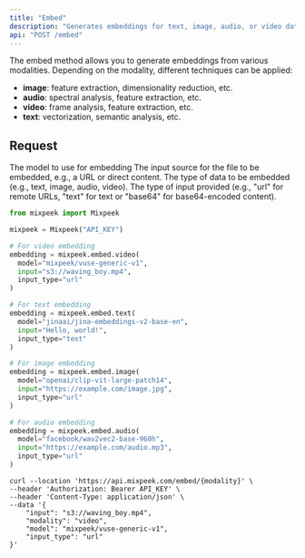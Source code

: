 ```yaml
---
title: "Embed"
description: "Generates embeddings for text, image, audio, or video data to create machine-readable representations."
api: "POST /embed"
---
```


The embed method allows you to generate embeddings from various modalities. Depending on the modality, different techniques can be applied:

- **image**: feature extraction, dimensionality reduction, etc.
- **audio**: spectral analysis, feature extraction, etc.
- **video**: frame analysis, feature extraction, etc.
- **text**: vectorization, semantic analysis, etc.

## Request

<ParamField body="model" type="string" required>
  The model to use for embedding
</ParamField>

<ParamField body="input" type="string" required>
  The input source for the file to be embedded, e.g., a URL or direct content.
</ParamField>

<ParamField body="modality" type="string" required>
  The type of data to be embedded (e.g., text, image, audio, video).
</ParamField>

<ParamField body="input_type" type="string" required>
  The type of input provided (e.g., "url" for remote URLs, "text" for text or
  "base64" for base64-encoded content).
</ParamField>

<RequestExample>

```python Python
from mixpeek import Mixpeek

mixpeek = Mixpeek("API_KEY")

# For video embedding
embedding = mixpeek.embed.video(
  model="mixpeek/vuse-generic-v1",
  input="s3://waving_boy.mp4",
  input_type="url"
)

# For text embedding
embedding = mixpeek.embed.text(
  model="jinaai/jina-embeddings-v2-base-en",
  input="Hello, world!",
  input_type="text"
)

# For image embedding
embedding = mixpeek.embed.image(
  model="openai/clip-vit-large-patch14",
  input="https://example.com/image.jpg",
  input_type="url"
)

# For audio embedding
embedding = mixpeek.embed.audio(
  model="facebook/wav2vec2-base-960h",
  input="https://example.com/audio.mp3",
  input_type="url"
)
```

```shell Shell
curl --location 'https://api.mixpeek.com/embed/{modality}' \
--header 'Authorization: Bearer API_KEY' \
--header 'Content-Type: application/json' \
--data '{
    "input": "s3://waving_boy.mp4",
    "modality": "video",
    "model": "mixpeek/vuse-generic-v1",
    "input_type": "url"
}'
```

</RequestExample>
